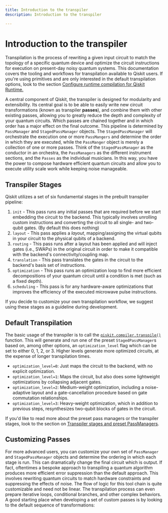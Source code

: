 ```yaml
---
title: Introduction to the transpiler
description: Introduction to the transpiler

---
```



# Introduction to the transpiler

Transpilation is the process of rewriting a given input circuit to match the topology of a specific quantum device and optimize the circuit instructions for execution on present-day noisy quantum systems.  This documentation covers the tooling and workflows for transpilation available to Qiskit users.  If you're using primitives and are only interested in the default transpilation options, look to the section [Configure runtime compilation for Qiskit Runtime.](../run/configure-runtime-compilation)

A central component of Qiskit, the transpiler is designed for modularity and extensibility. Its central goal is to be able to easily write new circuit transformations (known as transpiler **passes**), and combine them with other existing passes, allowing you to greatly reduce the depth and complexity of your quantum circuits.  Which passes are chained together and in which order has a major effect on the final outcome. This pipeline is determined by `PassManager` and `StagedPassManager` objects.  The `StagedPassManager` will orchestrate the execution one or more `PassMangers` and determine the order in which they are executed, while the `PassManger` object is merely a collection of one or more passes.  Think of the `StagedPassManager` as the conductor in an orchestra, the `PassManagers` as the different instrument sections, and the `Passes` as the individual musicians.  In this way, you have the power to compose hardware efficient quantum circuits and allow you to execute utility scale work while keeping noise manageable.


## Transpiler Stages
Qiskit utilizes a set of six fundamental stages in the prebuilt transpiler pipeline:

1. `init` - This pass runs any initial passes that are required before we start embedding the circuit to the backend.  This typically involves unrolling custom instructions and converting the circuit to all single- and two-qubit gates. (By default this does nothing)
1. `layout` - This pass applies a *layout*, mapping/assigning the virtual qubits in your circuit to the physical qubits of a backend.
1. `routing` - This pass runs after a layout has been applied and will inject gates (i.e., SWAPs) in the original circuit in order to make it compatible with the backend's connectivity/coupling map.
1. `translation` - This pass translates the gates in the circuit to the backend's basis set of instructions.
1. `optimization` - This pass runs an optimization loop to find more efficient decompositions of your quantum circuit until a condition is met (such as a fixed depth).
1. `scheduling` - This pass is for any hardware-aware optimizations that improves the efficiency of the executed microwave pulse instructions.

 If you decide to customize your own transpilation workflow, we suggest using these stages as a guideline during development.



## Default Transpilation
The basic usage of the transpiler is to call the [`qiskit.compiler.transpile()`](../api/qiskit/compiler#compilation-routines) function.  This will generate and run one of the preset `StagedPassManager`s based on, among other options, an `optimization_level` flag which can be set to either 0, 1, 2, or 3.  Higher levels generate more optimized circuits, at the expense of longer transpilation times.

- `optimization_level=0`: Just maps the circuit to the backend, with no explicit optimization.
- `optimization_level=1`: Maps the circuit, but also does some lightweight optimizations by collapsing adjacent gates.
- `optimization_level=2`: Medium-weight optimization, including a noise-adaptive layout and a gate-cancellation procedure based on gate commutation relationships.
- `optimization_level=3`: Heavy-weight optimization, which in addition to previous steps, resynthesizes two-qubit blocks of gates in the circuit.

If you'd like to read more about the preset pass managers or the transpiler stages, look to the section on [Transpiler stages and preset PassManagers](passmanagers.ipynb).


## Customizing Passes
For more advanced users, you can customize your own set of `PassManager` and `StagedPassManager` objects and determine the ordering in which each stage is run.  This can dramatically change the final circuit which is output. If fact, oftentimes a bespoke approach to transpiling a quantum algorithm produces more efficient error suppression than the default approach.  This involves rewriting quantum circuits to match hardware constraints and suppressing the effects of noise.  The flow of logic for this tool chain is quite customizable and need not be linear.  The transpilation process can even prepare iterative loops, conditional branches, and other complex behaviors.  A good starting place when developing a set of custom passes is by looking to the default sequence of transformations:

